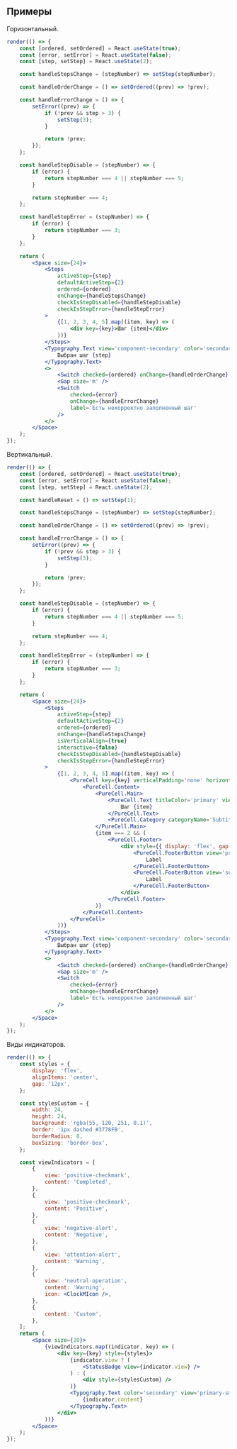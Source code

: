 ## Примеры

Горизонтальный.

```jsx live desktopOnly
render(() => {
    const [ordered, setOrdered] = React.useState(true);
    const [error, setError] = React.useState(false);
    const [step, setStep] = React.useState(2);

    const handleStepsChange = (stepNumber) => setStep(stepNumber);

    const handleOrderChange = () => setOrdered((prev) => !prev);

    const handleErrorChange = () => {
        setError((prev) => {
            if (!prev && step > 3) {
                setStep(3);
            }

            return !prev;
        });
    };

    const handleStepDisable = (stepNumber) => {
        if (error) {
            return stepNumber === 4 || stepNumber === 5;
        }

        return stepNumber === 4;
    };

    const handleStepError = (stepNumber) => {
        if (error) {
            return stepNumber === 3;
        }
    };

    return (
        <Space size={24}>
            <Steps
                activeStep={step}
                defaultActiveStep={2}
                ordered={ordered}
                onChange={handleStepsChange}
                checkIsStepDisabled={handleStepDisable}
                checkIsStepError={handleStepError}
            >
                {[1, 2, 3, 4, 5].map((item, key) => (
                    <div key={key}>Шаг {item}</div>
                ))}
            </Steps>
            <Typography.Text view='component-secondary' color='secondary'>
                Выбран шаг {step}
            </Typography.Text>
            <>
                <Switch checked={ordered} onChange={handleOrderChange} label='Номера шагов' />
                <Gap size='m' />
                <Switch
                    checked={error}
                    onChange={handleErrorChange}
                    label='Есть некорректно заполненный шаг'
                />
            </>
        </Space>
    );
});
```

Вертикальный.

```jsx live mobileHeight={560}
render(() => {
    const [ordered, setOrdered] = React.useState(true);
    const [error, setError] = React.useState(false);
    const [step, setStep] = React.useState(2);

    const handleReset = () => setStep(1);

    const handleStepsChange = (stepNumber) => setStep(stepNumber);

    const handleOrderChange = () => setOrdered((prev) => !prev);

    const handleErrorChange = () => {
        setError((prev) => {
            if (!prev && step > 3) {
                setStep(3);
            }

            return !prev;
        });
    };

    const handleStepDisable = (stepNumber) => {
        if (error) {
            return stepNumber === 4 || stepNumber === 5;
        }

        return stepNumber === 4;
    };

    const handleStepError = (stepNumber) => {
        if (error) {
            return stepNumber === 3;
        }
    };

    return (
        <Space size={24}>
            <Steps
                activeStep={step}
                defaultActiveStep={2}
                ordered={ordered}
                onChange={handleStepsChange}
                isVerticalAlign={true}
                interactive={false}
                checkIsStepDisabled={handleStepDisable}
                checkIsStepError={handleStepError}
            >
                {[1, 2, 3, 4, 5].map((item, key) => (
                    <PureCell key={key} verticalPadding='none' horizontalPadding='none'>
                        <PureCell.Content>
                            <PureCell.Main>
                                <PureCell.Text titleColor='primary' view='component-primary'>
                                    Шаг {item}
                                </PureCell.Text>
                                <PureCell.Category categoryName='Subtitle' />
                            </PureCell.Main>
                            {item === 2 && (
                                <PureCell.Footer>
                                    <div style={{ display: 'flex', gap: 12 }}>
                                        <PureCell.FooterButton view='primary'>
                                            Label
                                        </PureCell.FooterButton>
                                        <PureCell.FooterButton view='secondary'>
                                            Label
                                        </PureCell.FooterButton>
                                    </div>
                                </PureCell.Footer>
                            )}
                        </PureCell.Content>
                    </PureCell>
                ))}
            </Steps>
            <Typography.Text view='component-secondary' color='secondary'>
                Выбран шаг {step}
            </Typography.Text>
            <>
                <Switch checked={ordered} onChange={handleOrderChange} label='Номера шагов' />
                <Gap size='m' />
                <Switch
                    checked={error}
                    onChange={handleErrorChange}
                    label='Есть некорректно заполненный шаг'
                />
            </>
        </Space>
    );
});
```

Виды индикаторов.

```jsx live
render(() => {
    const styles = {
        display: 'flex',
        alignItems: 'center',
        gap: '12px',
    };

    const stylesCustom = {
        width: 24,
        height: 24,
        background: 'rgba(55, 120, 251, 0.1)',
        border: '1px dashed #3778FB',
        borderRadius: 8,
        boxSizing: 'border-box',
    };

    const viewIndicators = [
        {
            view: 'positive-checkmark',
            content: 'Completed',
        },
        {
            view: 'positive-checkmark',
            content: 'Positive',
        },
        {
            view: 'negative-alert',
            content: 'Negative',
        },
        {
            view: 'attention-alert',
            content: 'Warning',
        },
        {
            view: 'neutral-operation',
            content: 'Warning',
            icon: <ClockMIcon />,
        },
        {
            content: 'Custom',
        },
    ];
    return (
        <Space size={20}>
            {viewIndicators.map((indicator, key) => (
                <div key={key} style={styles}>
                    {indicator.view ? (
                        <StatusBadge view={indicator.view} />
                    ) : (
                        <div style={stylesCustom} />
                    )}
                    <Typography.Text color='secondary' view='primary-small'>
                        {indicator.content}
                    </Typography.Text>
                </div>
            ))}
        </Space>
    );
});
```
